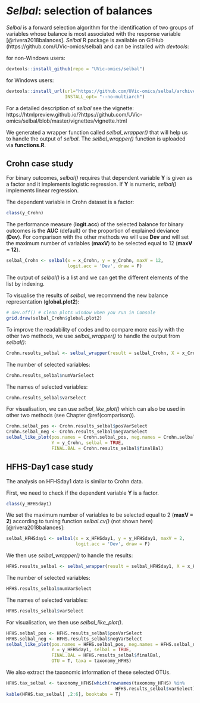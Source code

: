 # *Selbal*: selection of balances {#selbal}

*Selbal* is a forward selection algorithm for the identification of two groups of variables whose balance is most associated with the response variable [@rivera2018balances]. *Selbal* R package is available on GitHub (https://github.com/UVic-omics/selbal) and can be installed with *devtools*: 

for non-Windows users:       

```r
devtools::install_github(repo = "UVic-omics/selbal")
```

for Windows users:  

```r
devtools::install_url(url="https://github.com/UVic-omics/selbal/archive/master.zip", 
                      INSTALL_opt= "--no-multiarch")
``` 

For a detailed description of *selbal* see the vignette: 
https://htmlpreview.github.io/?https://github.com/UVic-omics/selbal/blob/master/vignettes/vignette.html


We generated a wrapper function called *selbal_wrapper()* that will help us to handle the output of *selbal*. The *selbal_wrapper()* function is uploaded via **functions.R**.


## Crohn case study

For binary outcomes, *selbal()* requires that dependent variable **Y** is given as a factor and it implements logistic regression. If **Y** is numeric, *selbal()* implements linear regression.

The dependent variable in Crohn dataset is a factor: 

```r
class(y_Crohn)
```

The performance measure (**logit.acc**) of the selected balance for binary outcomes is the **AUC** (default) or the proportion of explained deviance (**Dev**). For comparison with the other methods we will use **Dev** and will set the maximum number of variables (**maxV**) to be selected equal to 12 (**maxV = 12**). 

```r
selbal_Crohn <- selbal(x = x_Crohn, y = y_Crohn, maxV = 12, 
                       logit.acc = 'Dev', draw = F)
```

The output of *selbal()* is a list and we can get the different elements of the list by indexing. 

To visualise the results of *selbal*, we recommend the new balance representation (**global.plot2**): 

```r
# dev.off() # clean plots window when you run in Console
grid.draw(selbal_Crohn$global.plot2) 
```

To improve the readability of codes and to compare more easily with the other two methods, we use *selbal_wrapper()* to handle the output from *selbal()*: 

```r
Crohn.results_selbal <- selbal_wrapper(result = selbal_Crohn, X = x_Crohn) 
```

The number of selected variables:

```r
Crohn.results_selbal$numVarSelect
```

The names of selected variables:

```r
Crohn.results_selbal$varSelect
```

For visualisation, we can use *selbal_like_plot()* which can also be used in other two methods (see Chapter \@ref(comparison)).

```r
Crohn.selbal_pos <- Crohn.results_selbal$posVarSelect
Crohn.selbal_neg <- Crohn.results_selbal$negVarSelect
selbal_like_plot(pos.names = Crohn.selbal_pos, neg.names = Crohn.selbal_neg, 
                 Y = y_Crohn, selbal = TRUE, 
                 FINAL.BAL = Crohn.results_selbal$finalBal)
```


## HFHS-Day1 case study

The analysis on HFHSday1 data is similar to Crohn data.

First, we need to check if the dependent variable **Y** is a factor.

```r
class(y_HFHSday1)
```

We set the maximum number of variables to be selected equal to 2 (**maxV = 2**) according to tuning function *selbal.cv()* (not shown here) [@rivera2018balances]:

```r
selbal_HFHSday1 <- selbal(x = x_HFHSday1, y = y_HFHSday1, maxV = 2, 
                          logit.acc = 'Dev', draw = F)
```

We then use *selbal_wrapper()* to handle the results:

```r
HFHS.results_selbal <- selbal_wrapper(result = selbal_HFHSday1, X = x_HFHSday1) 
```

The number of selected variables:

```r
HFHS.results_selbal$numVarSelect
```

The names of selected variables:

```r
HFHS.results_selbal$varSelect
```

For visualisation, we then use *selbal_like_plot()*.

```r
HFHS.selbal_pos <- HFHS.results_selbal$posVarSelect
HFHS.selbal_neg <- HFHS.results_selbal$negVarSelect
selbal_like_plot(pos.names = HFHS.selbal_pos, neg.names = HFHS.selbal_neg, 
                 Y = y_HFHSday1, selbal = TRUE, 
                 FINAL.BAL = HFHS.results_selbal$finalBal, 
                 OTU = T, taxa = taxonomy_HFHS)
```

We also extract the taxonomic information of these selected OTUs.

```r
HFHS.tax_selbal <- taxonomy_HFHS[which(rownames(taxonomy_HFHS) %in% 
                                         HFHS.results_selbal$varSelect), ]
kable(HFHS.tax_selbal[ ,2:6], booktabs = T)
```
